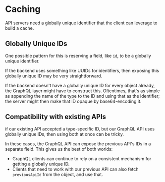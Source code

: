 # Caching

API servers need a globally unique identifier that the client can leverage to build a cache.

## Globally Unique IDs

One possible pattern for this is reserving a field, like `id`, to be a globally unique identifier.

If the backend uses something like UUIDs for identifiers, then exposing this globally unique ID may be very straightforward.

If the backend doesn't have a globally unique ID for every object already, the GraphQL layer might have to construct this. Oftentimes, that's as simple as appending the name of the type to the ID and using that as the identifier; the server might then make that ID opaque by base64-encoding it.


## Compatibility with existing APIs

if our existing API accepted a type-specific ID, but our GraphQL API uses globally unique IDs, then using both at once can be tricky.

In these cases, the GraphQL API can expose the previous API's IDs in a separate field. This gives us the best of both worlds:

- GraphQL clients can continue to rely on a consistent mechanism for getting a globally unique ID.
- Clients that need to work with our previous API can also fetch `previousApiId` from the object, and use that.
